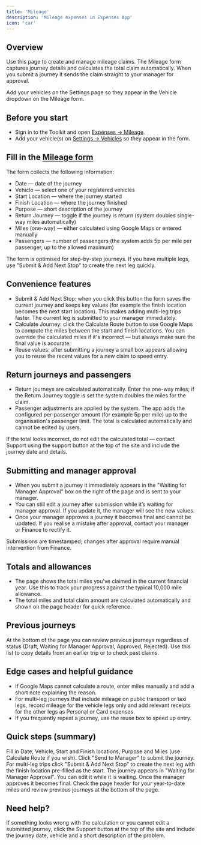 ```yaml
---
title: 'Mileage'
description: 'Mileage expenses in Expenses App'
icon: 'car'
---
```


## Overview

Use this page to create and manage mileage claims. The Mileage form captures journey details and calculates the total claim automatically. When you submit a journey it sends the claim straight to your manager for approval.

<Info>
	Add your vehicles on the Settings page so they appear in the Vehicle dropdown
	on the Mileage form.
</Info>

## Before you start

- Sign in to the Toolkit and open [Expenses → Mileage](https://tools.tcifutures.co.uk/admin/finance/expenses/journeys).
- Add your vehicle(s) on [Settings → Vehicles](https://tools.tcifutures.co.uk/admin/finance/expenses/settings) so they appear in the form.

## Fill in the [Mileage form](https://tools.tcifutures.co.uk/admin/finance/expenses/journeys)

The form collects the following information:

- Date — date of the journey
- Vehicle — select one of your registered vehicles
- Start Location — where the journey started
- Finish Location — where the journey finished
- Purpose — short description of the journey
- Return Journey — toggle if the journey is return (system doubles single-way miles automatically)
- Miles (one-way) — either calculated using Google Maps or entered manually
- Passengers — number of passengers (the system adds 5p per mile per passenger, up to the allowed maximum)

<Tip>
	The form is optimised for step-by-step journeys. If you have multiple legs,
	use "Submit & Add Next Stop" to create the next leg quickly.
</Tip>

## Convenience features

- Submit & Add Next Stop: when you click this button the form saves the current journey and keeps key values (for example the finish location becomes the next start location). This makes adding multi-leg trips faster. The current leg is submitted to your manager immediately.
- Calculate Journey: click the Calculate Route button to use Google Maps to compute the miles between the start and finish locations. You can override the calculated miles if it's incorrect — but always make sure the final value is accurate.
- Reuse values: after submitting a journey a small box appears allowing you to reuse the recent values for a new claim to speed entry.

## Return journeys and passengers

- Return journeys are calculated automatically. Enter the one-way miles; if the Return Journey toggle is set the system doubles the miles for the claim.
- Passenger adjustments are applied by the system. The app adds the configured per‑passenger amount (for example 5p per mile) up to the organisation's passenger limit. The total is calculated automatically and cannot be edited by users.

<Warning>
	If the total looks incorrect, do not edit the calculated total — contact
	Support using the support button at the top of the site and include the
	journey date and details.
</Warning>

## Submitting and manager approval

- When you submit a journey it immediately appears in the "Waiting for Manager Approval" box on the right of the page and is sent to your manager.
- You can still edit a journey after submission while it’s waiting for manager approval. If you update it, the manager will see the new values.
- Once your manager approves a journey it becomes final and cannot be updated. If you realise a mistake after approval, contact your manager or Finance to rectify it.

<Note>
	Submissions are timestamped; changes after approval require manual
	intervention from Finance.
</Note>

## Totals and allowances

- The page shows the total miles you've claimed in the current financial year. Use this to track your progress against the typical 10,000 mile allowance.
- The total miles and total claim amount are calculated automatically and shown on the page header for quick reference.

## Previous journeys

At the bottom of the page you can review previous journeys regardless of status (Draft, Waiting for Manager Approval, Approved, Rejected). Use this list to copy details from an earlier trip or to check past claims.

## Edge cases and helpful guidance

- If Google Maps cannot calculate a route, enter miles manually and add a short note explaining the reason.
- For multi-leg journeys that include mileage on public transport or taxi legs, record mileage for the vehicle legs only and add relevant receipts for the other legs as Personal or Card expenses.
- If you frequently repeat a journey, use the reuse box to speed up entry.

## Quick steps (summary)

<Steps>
<Step title="Record a journey">
  Fill in Date, Vehicle, Start and Finish locations, Purpose and Miles (use Calculate Route if you wish).
</Step>

<Step title='Submit or add next leg'>
	Click "Send to Manager" to submit the journey. For multi-leg trips click
	"Submit & Add Next Stop" to create the next leg with the finish location
	pre-filled as the start.
</Step>

<Step title='Manager review'>
	The journey appears in "Waiting for Manager Approval". You can edit it while
	it is waiting. Once the manager approves it becomes final.
</Step>

<Step title="Track totals and history">
  Check the page header for your year-to-date miles and review previous journeys at the bottom of the page.
</Step>
</Steps>

## Need help?

If something looks wrong with the calculation or you cannot edit a submitted journey, click the Support button at the top of the site and include the journey date, vehicle and a short description of the problem.
